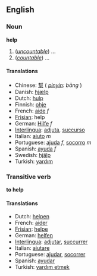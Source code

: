 ==English==
===Noun===
'''help'''

#(''[[uncountable]]'') ...
#(''[[countable]]'') ...

====Translations====
*Chinese: [[幫]] ( ''[[pinyin]]: bāng'' )
*Danish: [[hjælp]]
*Dutch: [[hulp]]
*Finnish: [[ohje]]
*French: [[aide]] ''f''
*[[Frisian]]: help
*German: [[Hilfe]] ''f''
*[[Interlingua]]: [[adjuta]], [[succurso]]
*Italian: [[aiuto]] ''m''
*Portuguese: [[ajuda]] ''f'', [[socorro]] ''m''
*Spanish: [[ayuda]] ''f''
*Swedish: [[hjälp]]
*Turkish: [[yardım]]

===Transitive verb===
'''to help'''

====Translations====
*Dutch: [[helpen]]
*French: [[aider]]
*[[Frisian]]: [[helpe]]
*German: [[helfen]]
*[[Interlingua]]: [[adjutar]], [[succurrer]]
*Italian: [[aiutare]]
*Portuguese: [[ajudar]], [[socorrer]]
*Spanish: [[ayudar]]
*Turkish: [[yardım etmek]]